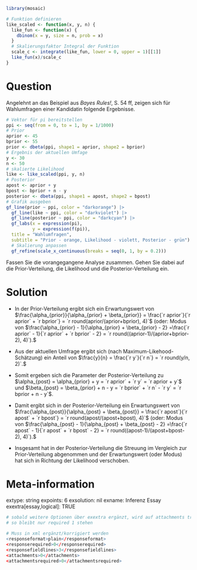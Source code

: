```r
library(mosaic)
```


```r
# Funktion definieren
like_scaled <- function(x, y, n) {
  like_fun <- function(x) {
    dbinom(x = y, size = n, prob = x)
  }
  # Skalierungsfaktor Integral der Funktion
  scale_c <- integrate(like_fun, lower = 0, upper = 1)[[1]]
  like_fun(x)/scale_c
}
```


Question
========

Angelehnt an das Beispiel aus *Bayes Rules!*, S. 54 ff, zeigen sich für Wahlumfragen einer Kandidatin folgende Ergebnisse.

```r
# Vektor für pi bereitstellen
ppi <- seq(from = 0, to = 1, by = 1/1000)
# Prior
aprior <- 45
bprior <- 55
prior <- dbeta(ppi, shape1 = aprior, shape2 = bprior)
# Ergebnis der aktuellen Umfage
y <- 30
n <- 50
# skalierte Likelihood
like <- like_scaled(ppi, y, n)
# Posterior
apost <- aprior + y
bpost <- bprior + n - y
posterior <- dbeta(ppi, shape1 = apost, shape2 = bpost)
# Grafik ausgeben 
gf_line(prior ~ ppi, color = "darkorange") |>
  gf_line(like ~ ppi, color = "darkviolet") |> 
  gf_line(posterior ~ ppi, color = "darkcyan") |> 
  gf_labs(x = expression(pi), 
          y = expression(f(pi)), 
  title = "Wahlumfragen",
  subtitle = "Prior - orange, Likelihood - violett, Posterior - grün") |> 
  # Skalierung anpassen
  gf_refine(scale_x_continuous(breaks = seq(0, 1, by = 0.2)))
```



Fassen Sie die vorangegangene Analyse zusammen. Gehen Sie dabei auf die Prior-Verteilung, die Likelihood und die Posterior-Verteilung ein.

Solution
========

- In der Prior-Verteilung ergibt sich ein Erwartungswert von $\frac{\alpha_{prior}}{\alpha_{prior} + \beta_{prior}} = \frac{`r aprior`}{`r aprior` + `r bprior`} = `r round(aprior/(aprior+bprior), 4)`$ (oder: Modus von $\frac{\alpha_{prior} - 1}{\alpha_{prior} + \beta_{prior} - 2} =\frac{`r aprior` - 1}{`r aprior` + `r bprior` - 2} = `r round((aprior-1)/(aprior+bprior-2), 4)`).$

- Aus der aktuellen Umfrage ergibt sich (nach Maximum-Likehood-Schätzung) ein Anteil von $\frac{y}{n} = \frac{`r y`}{`r n`} = `r round(y/n, 2)`.$

- Somit ergeben sich die Parameter der Posterior-Verteilung zu $\alpha_{post} = \alpha_{prior} + y = `r aprior` + `r y` = `r aprior + y`$ und $\beta_{post} = \beta_{prior} + n - y = `r bprior` + `r n` - `r y` = `r bprior + n - y`$.

- Damit ergibt sich in der Posterior-Verteilung ein Erwartungswert von $\frac{\alpha_{post}}{\alpha_{post} + \beta_{post}} = \frac{`r apost`}{`r apost` + `r bpost`} = `r round(apost/(apost+bpost), 4)`$ (oder: Modus von $\frac{\alpha_{post} - 1}{\alpha_{post} + \beta_{post} - 2} =\frac{`r apost` - 1}{`r apost` + `r bpost` - 2} = `r round((apost-1)/(apost+bpost-2), 4)`).$

- Insgesamt hat in der Posterior-Verteilung die Streuung im Vergleich zur Prior-Verteilung abgenommen und der Erwartungswert (oder Modus) hat sich in Richtung der Likelihood verschoben.



Meta-information
================
extype: string
expoints: 6
exsolution: nil
exname: Inferenz Essay
exextra[essay,logical]: TRUE

```r
# sobald weitere Optionen über exextra ergänzt, wird auf attachments true umgeschaltet
# so bleibt nur required 1 stehen

# Muss in xml ergänzt/korrigiert werden
<responseformat>plain</responseformat>
<responserequired>0</responserequired>
<responsefieldlines>3</responsefieldlines>
<attachments>0</attachments>
<attachmentsrequired>0</attachmentsrequired>

```
